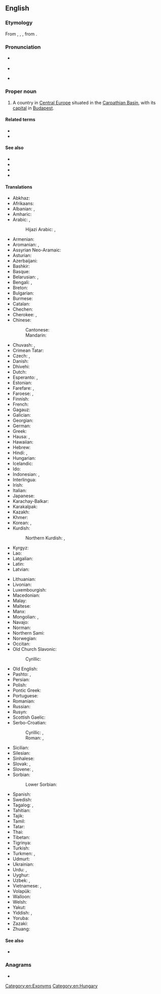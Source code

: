 ==English==

===Etymology===
From {{inh|en|enm|Hungary}}, {{m|enm|Hungrye}}, {{m|enm|Hungry}}, from {{der|en|ML.|Hungaria}}.

===Pronunciation===
* {{a|UK|US}} {{IPA|en|/ˈhʌŋ.ɡəɹ.i/}}
* {{audio|en|en-us-Hungary.ogg|Audio (US)}}
* {{homophones|en|hungry}} {{qualifier|in some accents}}

===Proper noun===
{{wikipedia}}
{{en-proper noun}}

# A country in [[Central Europe]] situated in the [[Carpathian Basin]], with its [[capital]] in [[Budapest]].

====Related terms====
* {{l|en|Hungarian}}
* {{l|en|Hungarland}}

====See also====
* {{l|en|Hungarian People's Republic}}
* {{l|en|Hungarian Republic}}
* {{l|en|Kingdom of Hungary}}
* {{l|en|Principality of Hungary}}

====Translations====
{{trans-top|the country}}
* Abkhaz: {{t|ab|Мадиартәыла}}
* Afrikaans: {{t|af|Hongarye}}
* Albanian: {{t|sq|Hungari|f}} {{qualifier|indefinite}}, {{t+|sq|Hungaria|f}} {{qualifier|definite}}
* Amharic: {{t|am|ሀንጋሪ}}
* Arabic: {{t|ar|اَلْمَجَر|m}}, {{t|ar|هُنْغَارِيَا|f}}
*: Hijazi Arabic: {{t|acw|هنقاريا|f|tr=hangārya}}, {{t|acw|المجر|f|tr=al-majar}}
* Armenian: {{t|hy|Հունգարիա}}
* Aromanian: {{t|rup|Ungãrii|f}} {{qualifier|indefinite}}, {{t|rup|Ungãria|f}} {{qualifier|definite}}
* Assyrian Neo-Aramaic: {{t|aii|ܡܲܓܲܪ|tr=magar|f}}
* Asturian: {{t+|ast|Hungría}}
* Azerbaijani: {{t+|az|Macarıstan}}
* Bashkir: {{t|ba|Венгрия|sc=Cyrl}}
* Basque: {{t+|eu|Hungaria}}
* Belarusian: {{t|be|Ве́нгрыя|f}}, {{t|be|Вуго́ршчына|f}}
* Bengali: {{t+|bn|হাঙ্গেরি}}, {{t|bn|মজারিস্তান}}
* Breton: {{t|br|Hungaria}}
* Bulgarian: {{t+|bg|Унга́рия|f}}
* Burmese: {{t|my|ဟန်ဂေရီ}}
* Catalan: {{t+|ca|Hongria|f}}
* Chechen: {{t|ce|Мажарчоь}}
* Cherokee: {{t|chr|ᎲᎦᎵᏱ|tr=hvgaliyi}}, {{t|chr|ᎲᏂᎦᎵ|tr=hvnigali}}
* Chinese:
*: Cantonese: {{t|yue|匈牙利|tr=hung1 ngaa4 lei6}}
*: Mandarin: {{t+|cmn|匈牙利|tr=Xiōngyálì}}
* Chuvash: {{t|cv|Венгри}}, {{t|cv|Хункӑри}}
* Crimean Tatar: {{t|crh|Macaristan}}
* Czech: {{t+|cs|Maďarsko|n}}, {{t+|cs|Uhry|p}} {{qualifier|before 1918}}
* Danish: {{t+|da|Ungarn}}
* Dhivehi: {{t+|dv|ހަންގޭރީ}}
* Dutch: {{t+|nl|Hongarije|n}}
* Esperanto: {{t+|eo|Hungario}}, {{t+|eo|Hungarujo}}
* Estonian: {{t+|et|Ungari}}
* Farefare: {{t|gur|Ungarigo}}, {{t|gur|Madjargɔ}}
* Faroese: {{t|fo|Ungarn}}, {{qualifier|historically}} {{t|fo|Húnaland|n}}
* Finnish: {{t+|fi|Unkari}}
* French: {{t+|fr|Hongrie|f}}
* Gagauz: {{t|gag|Vengriya}}
* Galician: {{t+|gl|Hungría|f}}
* Georgian: {{t+|ka|უნგრეთი}}
* German: {{t+|de|Ungarn|n}}
* Greek: {{t+|el|Ουγγαρία|f}}
* Hausa: {{t|ha|Hungariya}}, {{t|ha|Hungari}}
* Hawaiian: {{t|haw|Hunakalia}}
* Hebrew: {{t+|he|הוּנְגַּרְיָה|f|tr=hungarya}}
* Hindi: {{t|hi|मजारिस्तान}}, {{t+|hi|हंगरी}}
* Hungarian: {{t+|hu|Magyarország}}
* Icelandic: {{t+|is|Ungverjaland|n}}
* Ido: {{t+|io|Hungaria}}
* Indonesian: {{t+|id|Hongaria}}, {{t+|id|Hungaria}}
* Interlingua: {{t|ia|Hungaria}}
* Irish: {{t|ga|Ungáir|f|alt=An Ungáir}}
* Italian: {{t+|it|Ungheria|f}}
* Japanese: {{t+|ja|ハンガリー|tr=Hangarī}}
* Karachay-Balkar: {{t|krc|Маджар}}
* Karakalpak: {{t|kaa|Vengriya}}
* Kazakh: {{t|kk|Мажарстан}}
* Khmer: {{t|km|ហុងគ្រី}}
* Korean: {{t+|ko|^헝가리}}, {{t+|ko|마쟈르}}
* Kurdish:
*: Northern Kurdish: {{t+|kmr|Mecaristan}}, {{t+|kmr|Hungarya}}
* Kyrgyz: {{t|ky|Венгрия}}
* Lao: {{t+|lo|ຮົງກາລີ}}
* Latgalian: {{t|ltg|Vengreja|f}}
* Latin: {{t|la|Hungaria|f}}
* Latvian: {{t|lv|Ungārija|f}}
{{trans-mid}}
* Lithuanian: {{t+|lt|Vengrija|f}}
* Livonian: {{t|liv|Ungārmō}}
* Luxembourgish: {{t+|lb|Ungarn|n}}
* Macedonian: {{t+|mk|Унгарија|f}}
* Malay: {{t|ms|Hungary}}
* Maltese: {{t|mt|Ungerija|alt=l-Ungerija}}
* Manx: {{t|gv|Ungaar|f|alt=Yn Ungaar}}
* Mongolian: {{t|mn|Унгар}}, {{t|mn|Мажаар}}
* Navajo: {{t|nv|Azeedíchʼííʼ Dineʼé Bikéyah}}
* Norman: {{t|nrf|Hongrie|f}}
* Northern Sami: {{t|se|Ungár}}
* Norwegian: {{t+|no|Ungarn}}
* Occitan: {{t+|oc|Ongria|f}}
* Old Church Slavonic:
*: Cyrillic: {{t|cu|Ѫгри|p}}
* Old English: {{t|ang|Ungerland|n}}
* Pashto: {{t|ps|مجارستان|m|tr=maǰārestān}}, {{t|ps|هنګري|f|tr=hangarí}}
* Persian: {{t+|fa|مجارستان|tr=majârestân}}
* Polish: {{t+|pl|Węgry|p}}
* Pontic Greek: {{t|pnt|Ουγγαρία}}
* Portuguese: {{t+|pt|Hungria|f}}
* Romanian: {{t+|ro|Ungaria|f}}
* Russian: {{t+|ru|Ве́нгрия|f}}
* Rusyn: {{t|rue|Мадярьско|f}}
* Scottish Gaelic: {{t|gd|[[Ungair|an Ungair]]}}
* Serbo-Croatian:
*: Cyrillic: {{t|sh|Ма̏ђарска|f}}, {{t|sh|Ма̏џарска|f}}
*: Roman: {{t+|sh|Mȁđarskā|f}}, {{t+|sh|Mȁdžarskā|f}}
* Sicilian: {{t|scn|Unghirìa|f}}
* Silesian: {{t|szl|Madźary|p}}
* Sinhalese: {{t|si|හන්ගේරියාව}}
* Slovak: {{t|sk|Maďarsko|n}}, {{t+|sk|Uhorsko|n}} {{qualifier|before 1918}}
* Slovene: {{t+|sl|Madžárska|f}}, {{qualifier|historical}} {{t|sl|Ógrska|f}}
* Sorbian:
*: Lower Sorbian: {{t|dsb|Hungorska|f}}
* Spanish: {{t+|es|Hungría|f}}
* Swedish: {{t+|sv|Ungern}}
* Tagalog: {{t|tl|Ungriya}}, {{t|tl|Unggarya}}
* Tahitian: {{t|ty|Honoretia}}
* Tajik: {{t|tg|Маҷористон}}
* Tamil: {{t|ta|அங்கேரி}}
* Tatar: {{t|tt|Венгрия}}
* Thai: {{t+|th|ฮังการี}}
* Tibetan: {{t|bo|ཧུང་གྷ་རི}}
* Tigrinya: {{t|ti|ሀንጋሪ}}
* Turkish: {{t+|tr|Macaristan}}
* Turkmen: {{t+|tk|Majarystan}}, {{t|tk|Wengriýa}}
* Udmurt: {{t|udm|Венгрия}}
* Ukrainian: {{t+|uk|Уго́рщина|f}}
* Urdu: {{t|ur|مجارستان|tr=majāristān}}, {{t|ur|ہنگری|tr=haṅgarī}}
* Uyghur: {{t|ug|ۋېنگرىيە}}
* Uzbek: {{t+|uz|Mojariston}}, {{t|uz|Vengriya}}
* Vietnamese: {{t|vi|Hung-ga-ri}}, {{t|vi|Hung Gia Lợi}}
* Volapük: {{t+|vo|Macarän}}
* Walloon: {{t+|wa|Hongreye|f}}
* Welsh: {{t+|cy|Hwngari}}
* Yakut: {{t|sah|Мадьаар Сирэ}}
* Yiddish: {{t|yi|אונגאַרן}}, {{t|yi|אונגערן|n}}
* Yoruba: {{t|yo|Hungari}}
* Zazaki: {{qualifier|Southern Zazaki}} {{t|zza|Macarıstan}}
* Zhuang: {{t|za|Yunghyazli}}
{{trans-bottom}}

====See also====
* {{list:countries of Europe/en}}{{topics|en|Countries in Europe}}

===Anagrams===
* {{anagrams|en|a=aghnruy|ahungry}}

[[Category:en:Exonyms]]
[[Category:en:Hungary]]